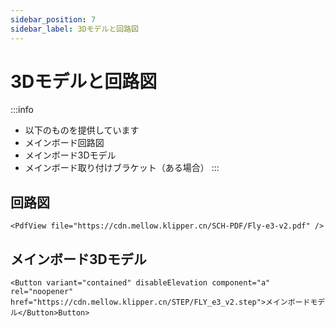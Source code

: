 ```yaml
---
sidebar_position: 7
sidebar_label: 3Dモデルと回路図
---
```


# 3Dモデルと回路図

:::info
* 以下のものを提供しています
* メインボード回路図
* メインボード3Dモデル
* メインボード取り付けブラケット（ある場合）
:::

## 回路図

    <PdfView file="https://cdn.mellow.klipper.cn/SCH-PDF/Fly-e3-v2.pdf" />


## メインボード3Dモデル

    <Button variant="contained" disableElevation component="a" rel="noopener" href="https://cdn.mellow.klipper.cn/STEP/FLY_e3_v2.step">メインボードモデル</Button>Button>
